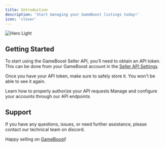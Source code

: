 ```yaml
---
title: Introduction
description: 'Start managing your GameBoost listings today!'
icon: 'clover'
---
```


<img
  className="block"
  src="/images/welcome.png"
  alt="Hero Light"
/>

## Getting Started

To start using the GameBoost Seller API, you'll need to obtain an API token. This can be done from your GameBoost account in the [Seller API Settings](https://gameboost.com/dashboard/settings/partner-api).

Once you have your API token, make sure to safely store it. You won't be able to see it again.

<CardGroup cols={2}>
  <Card
    title="Authorization"
    icon="key"
    href="/authentication"
  >
    Learn how to properly authorize your API requests
  </Card>
  <Card
    title="Accounts Endpoint"
    icon="shield-halved"
    href="/api-reference/accounts"
  >
    Manage and configure your accounts through our API endpoints
  </Card>
</CardGroup>


## Support

If you have any questions, issues, or need further assistance, please contact our technical team on discord.

Happy selling on [GameBoost](https://gameboost.com)!

